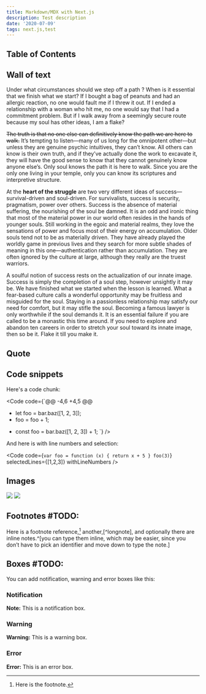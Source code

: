 ```yaml
---
title: Markdown/MDX with Next.js
description: Test description
date: '2020-07-09'
tags: next.js,test
---
```


## Table of Contents


## Wall of text

Under what circumstances should we step off a path ? When is it essential that we finish what we start? If I bought a bag of peanuts and had an allergic reaction, no one would fault me if I threw it out. If I ended a relationship with a woman who hit me, no one would say that I had a commitment problem. But if I walk away from a seemingly secure route because my soul has other ideas, I am a flake?

~~The truth is that no one else can definitively know the path we are here to walk.~~ It’s tempting to listen—many of us long for the omnipotent other—but unless they are genuine psychic intuitives, they can’t know. All others can know is their own truth, and if they’ve actually done the work to excavate it, they will have the good sense to know that they cannot genuinely know anyone else’s. Only soul knows the path it is here to walk. Since you are the only one living in your temple, only you can know its scriptures and interpretive structure.

At the **heart of the struggle** are two very different ideas of success—survival-driven and soul-driven. For survivalists, success is security, pragmatism, power over others. Success is the absence of material suffering, the nourishing of the soul be damned. It is an odd and ironic thing that most of the material power in our world often resides in the hands of younger souls. Still working in the egoic and material realms, they love the sensations of power and focus most of their energy on accumulation. Older souls tend not to be as materially driven. They have already played the worldly game in previous lives and they search for more subtle shades of meaning in this one—authentication rather than accumulation. They are often ignored by the culture at large, although they really are the truest warriors.   
  
A soulful notion of success rests on the actualization of our innate image. Success is simply the completion of a soul step, however unsightly it may be. We have finished what we started when the lesson is learned. What a fear-based culture calls a wonderful opportunity may be fruitless and misguided for the soul. Staying in a passionless relationship may satisfy our need for comfort, but it may stifle the soul. Becoming a famous lawyer is only worthwhile if the soul demands it. It is an essential failure if you are called to be a monastic this time around. If you need to explore and abandon ten careers in order to stretch your soul toward its innate image, then so be it. Flake it till you make it.  

## Quote

<Quote content="My spirit will rise from the grave and the world will see i was right. The leader of genius must have the ability to make different opponents appear as if they belonged to one category." author="Adolf Hitler" />

## Code snippets
Here's a code chunk:  

<Code code={`@@ -4,6 +4,5 @@
-    let foo = bar.baz([1, 2, 3]);
-    foo = foo + 1;
+    const foo = bar.baz([1, 2, 3]) + 1;
`} /> 

And here is with line numbers and selection:

<Code code={`var foo = function (x) {
  return x + 5
}
foo(3)`}
  selectedLines={[1,2,3]}
  withLineNumbers
 />


## Images 

<Image src="/posts/hello-world/full-width-image.jpg" caption="This is a full width image with caption" />
<Image src="/posts/hello-world/small-image.jpg" />

## Footnotes #TODO:

Here is a footnote reference,[^1]
another,[^longnote],
and optionally there are inline
notes.^[you can type them inline, which may be easier, since you don’t
have to pick an identifier and move down to type the note.]

[^1]: Here is the footnote.



## Boxes #TODO:

You can add notification, warning and error boxes like this:

### Notification

**Note:** This is a notification box.

### Warning

**Warning:** This is a warning box.

### Error

**Error:** This is an error box.
